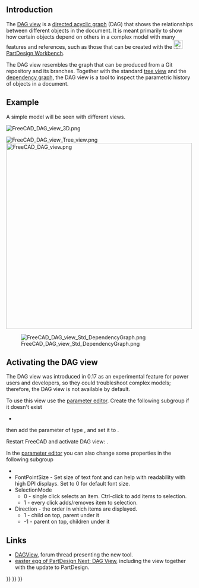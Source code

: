 <languages/>

== Introduction ==

{{TOCright}}

The [[DAG view|DAG view]] is a [https://en.wikipedia.org/wiki/Directed_acyclic_graph directed acyclic graph] (DAG) that shows the relationships between different objects in the document. It is meant primarily to show how certain objects depend on others in a complex model with many features and references, such as those that can be created with the [[Image:Workbench_PartDesign.svg|24px]] [[PartDesign Workbench|PartDesign Workbench]].

The DAG view resembles the graph that can be produced from a Git repository and its branches. Together with the standard [[tree view|tree view]] and the [[Std_DependencyGraph|dependency graph]], the DAG view is a tool to inspect the parametric history of objects in a document.

== Example ==

A simple model will be seen with different views.

[[File:FreeCAD_DAG_view_3D.png]]
{{Caption|Model with 2D and 3D shapes.}}

[[File:FreeCAD_DAG_view_Tree_view.png]] [[File:FreeCAD_DAG_view.png|x500px]]

{{Caption|Left: objects shown in the standard [[tree view|tree view]]. Right: objects shown in the DAG view.}}

[[File:FreeCAD_DAG_view_Std_DependencyGraph.png]]

{{Caption|Relationships between the objects shown in the [[Std_DependencyGraph|dependency graph]].}}

== Activating the DAG view ==

The DAG view was introduced in 0.17 as an experimental feature for power users and developers, so they could troubleshoot complex models; therefore, the DAG view is not available by default.

To use this view use the [[Std DlgParameter|parameter editor]]. Create the following subgroup if it doesn't exist
* {{incode|BaseApp/Preferences/DockWindows/DAGView}}

then add the parameter {{incode|Enabled}} of type {{incode|Boolean}}, and set it to {{TRUE}}.

Restart FreeCAD and activate DAG view: {{MenuCommand|{{StdMenu|[[Std View Menu|View]]}} → Panels → DAG view}}.

In the [[Std DlgParameter|parameter editor]] you can also change some properties in the following subgroup
* {{incode|BaseApp/Preferences/DAGView}}
* FontPointSize - Set size of text font and can help with readability with high DPI displays. Set to 0 for default font size.
* SelectionMode
** 0 - single click selects an item. Ctrl-click to add items to selection. 
** 1 - every click adds/removes item to selection.
* Direction - the order in which items are displayed.
** 1 - child on top, parent under it
** -1 - parent on top, children under it

== Links ==

* [https://forum.freecad.org/viewtopic.php?f=20&t=11276 DAGView], forum thread presenting the new tool.
* [https://forum.freecad.org/viewtopic.php?t=15375 easter egg of PartDesign Next: DAG View], including the view together with the update to PartDesign.

{{Interface navi{{#translation:}}}}
{{Std Base navi{{#translation:}}}}
{{Userdocnavi{{#translation:}}}}
